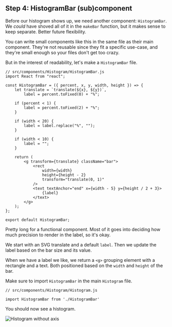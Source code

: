 ## Step 4: HistogramBar (sub)component

Before our histogram shows up, we need another component: `HistogramBar`. We
_could_ have shoved all of it in the `makeBar` function, but it makes sense to
keep separate. Better future flexibility.

You can write small components like this in the same file as their main
component. They're not reusable since they fit a specific use-case, and they're
small enough so your files don't get too crazy.

But in the interest of readability, let's make a `HistogramBar` file.

```{.javascript caption="HistogramBar component"}
// src/components/Histogram/HistogramBar.js
import React from "react";

const HistogramBar = ({ percent, x, y, width, height }) => {
    let translate = `translate(${x}, ${y})`,
        label = percent.toFixed(0) + "%";

    if (percent < 1) {
        label = percent.toFixed(2) + "%";
    }

    if (width < 20) {
        label = label.replace("%", "");
    }

    if (width < 10) {
        label = "";
    }

    return (
        <g transform={translate} className="bar">
            <rect
                width={width}
                height={height - 2}
                transform="translate(0, 1)"
            />
            <text textAnchor="end" x={width - 5} y={height / 2 + 3}>
                {label}
            </text>
        </g>
    );
};

export default HistogramBar;
```

Pretty long for a functional component. Most of it goes into deciding how much
precision to render in the label, so it's okay.

We start with an SVG translate and a default `label`. Then we update the label
based on the bar size and its value.

When we have a label we like, we return a `<g>` grouping element with a
rectangle and a text. Both positioned based on the `width` and `height` of the
bar.

Make sure to import `HistogramBar` in the main `Histogram` file.

```{.javascript caption="HistogramBar import"}
// src/components/Histogram/Histogram.js

import HistogramBar from './HistogramBar'
```

You should now see a histogram.

![Histogram without axis](https://raw.githubusercontent.com/Swizec/react-d3js-es6-ebook/2018-version/manuscript/resources/images/2018/histogram-without-axis.png)
